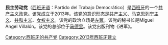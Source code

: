 {{unreferenced|time=2015-11-30T03:55:28+00:00}}
'''民主劳动党'''（[[西班牙语|西班牙语]]：Partido del Trabajo Democrático）是[[西班牙|西班牙]]的一个[[共产主义|共产主义]]政党。该党成立于2013年。该党的意识形态是[[共产主义|共产主义]]、[[马克思列宁主义|马克思列宁主义]]、[[共和主义|共和主义]]、[[女权主义|女权主义]]。该党的政治立场是[[左翼|左翼]]。该党的秘书长是Miguel Ángel Villalón。该党的总部位于[[马德里|马德里]]。该党出版刊物《进军》。
{{欧洲的共产党}}
[[Category:西班牙的共产党|Category:西班牙的共产党]]
[[Category:2013年西班牙建立|Category:2013年西班牙建立]]